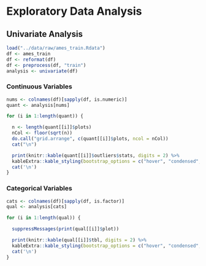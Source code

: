 # Exploratory Data Analysis
## Univariate Analysis
```r
load("../data/raw/ames_train.Rdata")
df <- ames_train
df <- reformat(df)
df <- preprocess(df, "train")
analysis <- univariate(df)
```

### Continuous Variables
```r
nums <- colnames(df)[sapply(df, is.numeric)]
quant <- analysis[nums]

for (i in 1:length(quant)) {

  n <- length(quant[[i]]$plots)
  nCol <- floor(sqrt(n))
  do.call("grid.arrange", c(quant[[i]]$plots, ncol = nCol))
  cat("\n")

  print(knitr::kable(quant[[i]]$outliers$stats, digits = 2) %>%
  kableExtra::kable_styling(bootstrap_options = c("hover", "condensed", "responsive"), full_width = T, position = "center"))
  cat('\n')
}

```

### Categorical Variables
```r
cats <- colnames(df)[sapply(df, is.factor)]
qual <- analysis[cats]

for (i in 1:length(qual)) {

  suppressMessages(print(qual[[i]]$plot))

  print(knitr::kable(qual[[i]]$tbl, digits = 2) %>%
  kableExtra::kable_styling(bootstrap_options = c("hover", "condensed", "responsive"), full_width = T, position = "center"))
  cat('\n')
}

```

